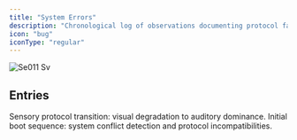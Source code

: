 ```yaml
---
title: "System Errors"
description: "Chronological log of observations documenting protocol failures, integration conflicts, and system debugging attempts."
icon: "bug"
iconType: "regular"
---
```


![Se011 Sv](/images/se011.svg)

## Entries

<Columns cols={2}>
  <Card title="oslobodjena-dusk-20251001" icon="atom-simple" iconType="regular" href="/cf-01/oslobodjena-dusk-20251001" cta="View">
    Sensory protocol transition: visual degradation to auditory dominance.
  </Card>
  <Card title="arrival-sequence-20250930" icon="atom-simple" iconType="regular" href="/cf-01/arrival-sequence-20250930" cta="View">
    Initial boot sequence: system conflict detection and protocol incompatibilities.
  </Card>
  <Card title="Test" icon="sparkles" href="/cf-01/arrival-sequence-20250930">
    
  </Card>
</Columns>

## 